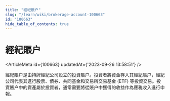 ```yaml
---
title: "經紀賬户"
slug: "/learn/wiki/brokerage-account-100663"
id: "100663"
hide_table_of_contents: true
---
```



# 經紀賬户

<ArticleMeta id={100663} updatedAt={'2023-09-26 13:58:51'} />
<div className='border-solid border-b border-t-0 my-4 border-[var(--ifm-color-gray-300)]' />

經紀賬户是由持牌經紀公司設立的投資賬户。投資者將資金存入其經紀賬户，經紀公司代表其進行股票、債券、共同基金和交易所交易基金 (ETF) 等投資交易。投資賬户中的資產屬於投資者，通常需要將從賬户中獲得的收益作為應税收入進行申報。
